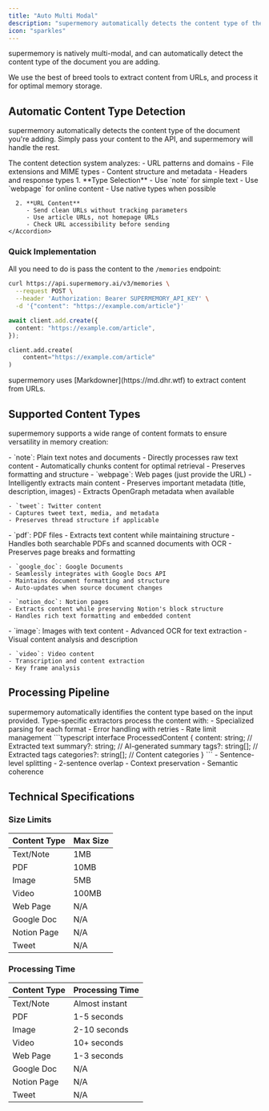 ```yaml
---
title: "Auto Multi Modal"
description: "supermemory automatically detects the content type of the document you are adding."
icon: "sparkles"
---
```


supermemory is natively multi-modal, and can automatically detect the content type of the document you are adding.

We use the best of breed tools to extract content from URLs, and process it for optimal memory storage.

## Automatic Content Type Detection

supermemory automatically detects the content type of the document you're adding. Simply pass your content to the API, and supermemory will handle the rest.

<Tabs>
  <Tab title="How It Works">
    The content detection system analyzes:
    - URL patterns and domains
    - File extensions and MIME types
    - Content structure and metadata
    - Headers and response types
  </Tab>
  <Tab title="Best Practices">
    <Accordion title="Content Type Best Practices" defaultOpen icon="sparkles">
      1. **Type Selection**
         - Use `note` for simple text
         - Use `webpage` for online content
         - Use native types when possible

      2. **URL Content**
         - Send clean URLs without tracking parameters
         - Use article URLs, not homepage URLs
         - Check URL accessibility before sending
    </Accordion>

  </Tab>
</Tabs>

### Quick Implementation

All you need to do is pass the content to the `/memories` endpoint:

<CodeGroup>

```bash cURL
curl https://api.supermemory.ai/v3/memories \
  --request POST \
  --header 'Authorization: Bearer SUPERMEMORY_API_KEY' \
  -d '{"content": "https://example.com/article"}'
```

```typescript
await client.add.create({
  content: "https://example.com/article",
});
```

```python
client.add.create(
    content="https://example.com/article"
)
```

</CodeGroup>

<Note>
  supermemory uses [Markdowner](https://md.dhr.wtf) to extract content from
  URLs.
</Note>

## Supported Content Types

supermemory supports a wide range of content formats to ensure versatility in memory creation:

<Grid cols={2}>
  <Card title="Text Content" icon="document-text">
    - `note`: Plain text notes and documents
    - Directly processes raw text content
    - Automatically chunks content for optimal retrieval
    - Preserves formatting and structure
  </Card>

  <Card title="Web Content" icon="globe">
    - `webpage`: Web pages (just provide the URL)
    - Intelligently extracts main content
    - Preserves important metadata (title, description, images)
    - Extracts OpenGraph metadata when available

    - `tweet`: Twitter content
    - Captures tweet text, media, and metadata
    - Preserves thread structure if applicable

  </Card>

  <Card title="Document Types" icon="document">
    - `pdf`: PDF files
    - Extracts text content while maintaining structure
    - Handles both searchable PDFs and scanned documents with OCR
    - Preserves page breaks and formatting

    - `google_doc`: Google Documents
    - Seamlessly integrates with Google Docs API
    - Maintains document formatting and structure
    - Auto-updates when source document changes

    - `notion_doc`: Notion pages
    - Extracts content while preserving Notion's block structure
    - Handles rich text formatting and embedded content

  </Card>

  <Card title="Media Types" icon="photo">
    - `image`: Images with text content
    - Advanced OCR for text extraction
    - Visual content analysis and description

    - `video`: Video content
    - Transcription and content extraction
    - Key frame analysis

  </Card>
</Grid>

## Processing Pipeline

<Steps>
  <Step title="Content Detection">
    supermemory automatically identifies the content type based on the input provided.
  </Step>

<Step title="Content Extraction">
  Type-specific extractors process the content with: - Specialized parsing for
  each format - Error handling with retries - Rate limit management
</Step>

  <Step title="AI Enhancement">
    ```typescript
    interface ProcessedContent {
      content: string;      // Extracted text
      summary?: string;     // AI-generated summary
      tags?: string[];     // Extracted tags
      categories?: string[]; // Content categories
    }
    ```
  </Step>

  <Step title="Chunking & Indexing">
    - Sentence-level splitting
    - 2-sentence overlap
    - Context preservation
    - Semantic coherence
  </Step>
</Steps>

## Technical Specifications

### Size Limits

| Content Type | Max Size |
| ------------ | -------- |
| Text/Note    | 1MB      |
| PDF          | 10MB     |
| Image        | 5MB      |
| Video        | 100MB    |
| Web Page     | N/A      |
| Google Doc   | N/A      |
| Notion Page  | N/A      |
| Tweet        | N/A      |

### Processing Time

| Content Type | Processing Time |
| ------------ | --------------- |
| Text/Note    | Almost instant  |
| PDF          | 1-5 seconds     |
| Image        | 2-10 seconds    |
| Video        | 10+ seconds     |
| Web Page     | 1-3 seconds     |
| Google Doc   | N/A             |
| Notion Page  | N/A             |
| Tweet        | N/A             |
